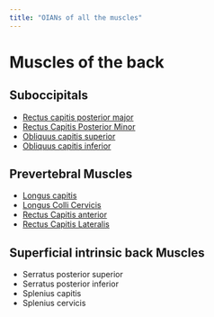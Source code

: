```yaml
---
title: "OIANs of all the muscles"
---
```


# Muscles of the back

## Suboccipitals

- [Rectus capitis posterior major]({{< var ref-rectus-capitis-posterior-major >}})
- [Rectus Capitis Posterior Minor]({{< var ref-rectus-capitis-posterior-minor >}})
- [Obliquus capitis superior]({{< var ref-obliquus-capitis-superior >}})
- [Obliquus capitis inferior]({{< var ref-obliquus-capitis-inferior >}})

## Prevertebral Muscles
- [Longus capitis]({{< var ref-longus-capitis >}})
- [Longus Colli Cervicis]({{< var ref-longus-colli-cervicis >}})
- [Rectus Capitis anterior]({{< var ref-rectus-capitis-anterior >}})
- [Rectus Capitis Lateralis]({{< var ref-rectus-capitis-lateralis >}})


## Superficial intrinsic back Muscles
- Serratus posterior superior
- Serratus posterior inferior
- Splenius capitis
- Splenius cervicis